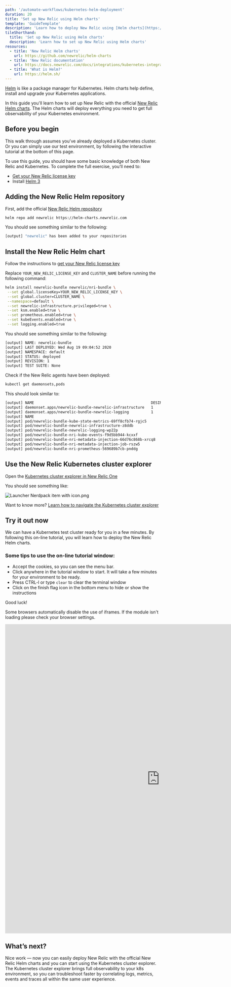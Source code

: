 ```yaml
---
path: '/automate-workflows/kubernetes-helm-deployment'
duration: 20
title: 'Set up New Relic using Helm charts'
template: 'GuideTemplate'
description: 'Learn how to deploy New Relic using [Helm charts](https://github.com/newrelic/helm-charts).'
tileShorthand:
  title: 'Set up New Relic using Helm charts'
  description: 'Learn how to set up New Relic using Helm charts'
resources:
  - title: 'New Relic Helm charts'
    url: https://github.com/newrelic/helm-charts
  - title: 'New Relic documentation'
    url: https://docs.newrelic.com/docs/integrations/kubernetes-integration/installation/install-kubernetes-integration-using-helm
  - title: 'What is Helm?'
    url: https://helm.sh/
---
```


<Intro>

[Helm](https://helm.sh/) is like a package manager for Kubernetes. Helm charts help define, install and upgrade your Kubernetes applications.

In this guide you'll learn how to set up New Relic with the official [New Relic Helm charts](https://github.com/newrelic/helm-charts).
The Helm charts will deploy everything you need to get full observability of your Kubernetes environment.

</Intro>

## Before you begin

This walk through assumes you’ve already deployed a Kubernetes cluster. Or you can simply use our test environment, by following the interactive tutorial at the bottom of this page.

To use this guide, you should have some basic knowledge of both New Relic and Kubernetes. To complete the full exercise, you’ll need to:

- [Get your New Relic license key](https://docs.newrelic.com/docs/accounts/accounts-billing/account-setup/new-relic-license-key)
- Install [Helm 3](https://helm.sh/docs/intro/install/)

<Steps>
<Step>

## Adding the New Relic Helm repository

First, add the official [New Relic Helm repository](https://github.com/newrelic/helm-charts)

```bash
helm repo add newrelic https://helm-charts.newrelic.com
```

You should see something similar to the following:

```bash copyable=false
[output] "newrelic" has been added to your repositories
```

</Step>
<Step>

## Install the New Relic Helm chart

Follow the instructions to [get your New Relic license key](https://docs.newrelic.com/docs/accounts/accounts-billing/account-setup/new-relic-license-key)

Replace `YOUR_NEW_RELIC_LICENSE_KEY` and `CLUSTER_NAME` before running the following command:

```bash
helm install newrelic-bundle newrelic/nri-bundle \
 --set global.licenseKey=YOUR_NEW_RELIC_LICENSE_KEY \
 --set global.cluster=CLUSTER_NAME \
 --namespace=default \
 --set newrelic-infrastructure.privileged=true \
 --set ksm.enabled=true \
 --set prometheus.enabled=true \
 --set kubeEvents.enabled=true \
 --set logging.enabled=true
```

You should see something similar to the following:

```bash copyable=false
[output] NAME: newrelic-bundle
[output] LAST DEPLOYED: Wed Aug 19 09:04:52 2020
[output] NAMESPACE: default
[output] STATUS: deployed
[output] REVISION: 1
[output] TEST SUITE: None
```

Check if the New Relic agents have been deployed:

```bash
kubectl get daemonsets,pods
```

This should look similar to:

```bash copyable=false
[output] NAME                                                     DESIRED   CURRENT   READY   UP-TO-DATE   AVAILABLE   NODE SELECTOR   AGE
[output] daemonset.apps/newrelic-bundle-newrelic-infrastructure   1         1         1       1            1           <none>          2m53s
[output] daemonset.apps/newrelic-bundle-newrelic-logging          1         1         1       1            1           <none>          2m53s
[output] NAME                                                          READY   STATUS      RESTARTS   AGE
[output] pod/newrelic-bundle-kube-state-metrics-69ff8cfb74-rgjc5       1/1     Running     0          2m53s
[output] pod/newrelic-bundle-newrelic-infrastructure-z8ddb             1/1     Running     0          2m53s
[output] pod/newrelic-bundle-newrelic-logging-wp22p                    1/1     Running     0          2m53s
[output] pod/newrelic-bundle-nri-kube-events-f9d5bb944-kcxxf           2/2     Running     0          2m53s
[output] pod/newrelic-bundle-nri-metadata-injection-66d76c868b-xrcq8   1/1     Running     0          2m53s
[output] pod/newrelic-bundle-nri-metadata-injection-job-rszw5          0/1     Completed   0          2m53s
[output] pod/newrelic-bundle-nri-prometheus-569689b7cb-pnddg           1/1     Running     0          2m53s
```

</Step>
<Step>

## Use the New Relic Kubernetes cluster explorer

Open the [Kubernetes cluster explorer in New Relic One](https://one.newrelic.com/launcher/k8s-cluster-explorer-nerdlet.cluster-explorer-launcher?pane=eyJuZXJkbGV0SWQiOiJrOHMtY2x1c3Rlci1leHBsb3Jlci1uZXJkbGV0Lms4cy1jbHVzdGVyLWxpc3QifQ==)

You should see something like:

![Launcher Nerdpack item with icon.png](../../images/kubernetes-helm-deployment/k8s-cluster-explorer.png)

Want to know more? [Learn how to navigate the Kubernetes cluster explorer](https://docs.newrelic.com/docs/integrations/kubernetes-integration/understand-use-data/kubernetes-cluster-explorer)

</Step>
</Steps>

## Try it out now

We can have a Kubernetes test cluster ready for you in a few minutes. By following this on-line tutorial, you will learn how to deploy the New Relic Helm charts.

### Some tips to use the on-line tutorial window:

- Accept the cookies, so you can see the menu bar.
- Click anywhere in the tutorial window to start. It will take a few minutes for your environment to be ready.
- Press CTRL-l or type `clear` to clear the terminal window
- Click on the finish flag icon in the bottom menu to hide or show the instructions

Good luck!

<Callout variant="important">

Some browsers automatically disable the use of iframes. If the module isn't loading
please check your browser settings.

</Callout>

<iframe
  title="Instruct K8s Helm Module"
  width="1000"
  height="1000"
  sandbox="allow-same-origin allow-scripts allow-popups allow-forms"
  src="https://play.instruqt.com/embed/newrelic/nr-k8s-helm"
  style="border: 0;"
>
  <p>Your browser does not support iframes.</p>
</iframe>

## What’s next?

Nice work — now you can easily deploy New Relic with the official New Relic Helm charts and you can start using the Kubernetes cluster explorer.
The Kubernetes cluster explorer brings full observability to your k8s environment, so you can troubleshoot faster by correlating logs, metrics, events and traces all within the same user experience.
